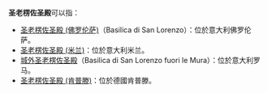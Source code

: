 '''圣老楞佐圣殿'''可以指：
* [[圣老楞佐圣殿_(佛罗伦萨)|圣老楞佐圣殿 (佛罗伦萨)]]（Basilica di San Lorenzo）：位於意大利佛罗伦萨。
* [[圣老楞佐圣殿_(米兰)|圣老楞佐圣殿 (米兰)]]：位於意大利米兰。
* [[城外圣老楞佐圣殿|城外圣老楞佐圣殿]]（Basilica di San Lorenzo fuori le Mura）：位於意大利罗马。
* [[圣老楞佐圣殿_(肯普滕)|圣老楞佐圣殿 (肯普滕)]]：位於德國肯普滕。

{{disambig|Cat=教堂消歧義}}
